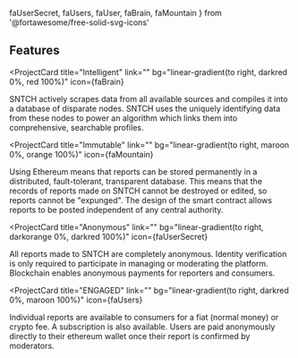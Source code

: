 
  faUserSecret,
  faUsers,
  faUser,
  faBrain,
  faMountain
} from '@fortawesome/free-solid-svg-icons'

## Features

<ProjectCard
  title="Intelligent"
  link=""
  bg="linear-gradient(to right, darkred 0%, red 100%)"
  icon={faBrain}
>
  SNTCH actively scrapes data from all available sources and compiles it into a database of disparate nodes. SNTCH uses the uniquely identifying data from these nodes to power an algorithm which links them into comprehensive, searchable profiles.
</ProjectCard>

<ProjectCard
  title="Immutable"
  link=""
  bg="linear-gradient(to right, maroon 0%, orange 100%)"
  icon={faMountain}
>
  Using Ethereum means that reports can be stored permanently in a distributed, fault-tolerant, transparent database. This means that the records of reports made on SNTCH cannot be destroyed or edited, so reports cannot be "expunged". The design of the smart contract allows reports to be posted independent of any central authority.
</ProjectCard>

<ProjectCard 
  title="Anonymous"
  link=""
  bg="linear-gradient(to right, darkorange 0%, darkred 100%)"
  icon={faUserSecret}
>
  All reports made to SNTCH are completely anonymous. Identity verification is only required to participate in managing or moderating the platform. Blockchain enables anonymous payments for reporters and consumers.
</ProjectCard>

<ProjectCard
  title="ENGAGED"
  link=""
  bg="linear-gradient(to right, darkred 0%, maroon 100%)"
  icon={faUsers}
>
  Individual reports are available to consumers for a fiat (normal money) or crypto fee. A subscription is also available. Users are paid anonymously directly to their ethereum wallet once their report is confirmed by moderators. 
</ProjectCard>
